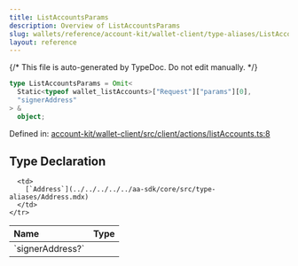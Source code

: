 ```yaml
---
title: ListAccountsParams
description: Overview of ListAccountsParams
slug: wallets/reference/account-kit/wallet-client/type-aliases/ListAccountsParams
layout: reference
---
```


{/* This file is auto-generated by TypeDoc. Do not edit manually. */}

```ts
type ListAccountsParams = Omit<
  Static<typeof wallet_listAccounts>["Request"]["params"][0],
  "signerAddress"
> &
  object;
```

Defined in: [account-kit/wallet-client/src/client/actions/listAccounts.ts:8](https://github.com/alchemyplatform/aa-sdk/blob/ad165355d980f9a16dd388088895bfc851df8656/account-kit/wallet-client/src/client/actions/listAccounts.ts#L8)

## Type Declaration

<table>
  <thead>
    <tr>
      <th align="left">Name</th>
      <th align="left">Type</th>
    </tr>
  </thead>

  <tbody>
    <tr>
      <td>
        `signerAddress?`
      </td>

      <td>
        [`Address`](../../../../../aa-sdk/core/src/type-aliases/Address.mdx)
      </td>
    </tr>

  </tbody>
</table>
